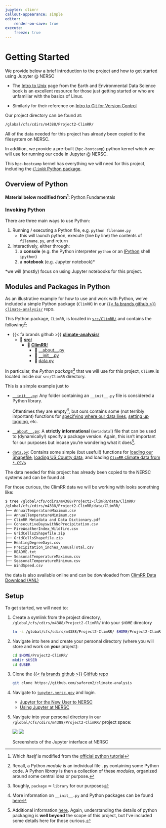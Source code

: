 ```yaml
---
jupyter: climrr
callout-appearance: simple
editor:
    render-on-save: true
execute:
    freeze: true
---
```


# Getting Started

We provide below a brief introduction to the project and how to get started using Jupyter @ NERSC

::: {.callout-caution title="Intro to Unix" collapse="true" style="width:100%;"}

- The [Intro to Unix](https://earth-env-data-science.github.io/lectures/environment/intro_to_unix.html) page from the Earth and Environmental Data Science book is an excellent resource for those just getting started or who are unfamiliar with the basics of Linux.

- Similarly for their reference on [Intro to Git for Version Control](https://earth-env-data-science.github.io/lectures/environment/intro_to_git.html)

:::

Our project directory can be found at:

```bash
/global/cfs/cdirs/m4388/Project2-ClimRR/
```

All of the data needed for this project has already been copied to the filesystem on NERSC.

In addition, we provide a pre-built (`hpc-bootcamp`) python kernel which we will use for running our code in Jupyter @ NERSC.

This `hpc-bootcamp` kernel has everything we will need for this project,
including the [`ClimRR` Python
package](https://github.com/saforem2/climate-analysis/tree/main/src/ClimRR).

## Overview of Python

::: {.callout-caution title="Reference" collapse="true" style="width:100%;"}

**Material below modified from[^modified]**: [Python
Fundamentals](https://earth-env-data-science.github.io/lectures/core_python/python_fundamentals.html)

:::

[^modified]: Which _itself_ is modified from the [official python
tutorial](https://docs.python.org/3/tutorial/)

### Invoking Python

There are three main ways to use Python:

1. Running / executing a Python file, e.g. `python filename.py`
    - this will launch python, execute (line by line) the contents of `filename.py`, and return
2. Interactively, either through:
    1. a **console** (e.g. the Python interpreter `python` or an [IPython](https://ipython.org/) shell `ipython`)
    2. a **notebook** (e.g. Jupyter notebook)*

*we will (mostly) focus on using Jupyter notebooks for this project.

## Modules and Packages in Python

As an illustrative example for how to use and work with Python, we've included
a simple Python package (`ClimRR`) in our [{{< fa brands github >}}
`climate-analysis/`](https://github.com/saforem2/climate-analysis) repo.

This Python package, `CLimRR`, is located in [`src/ClimRR/`](../../src/ClimRR) and contains the following[^modules]:

<!-- package, `ClimRR`, located in  -->
<!-- This python package, `ClimRR` is located in [`src/ClimRR`](../../src/ClimRR/), -->
<!-- and contains only a few (relatively) simple Python -->
<!-- `modules`[^modules] as we can see by looking in the  -->

   - {{< fa brands github >}} [__climate\-analysis__/](../../)
      - 📂 [__src__/](../../src/)
         - 📂 [__ClimRR__/](../../src/ClimRR/)
            - 🐍 [\_\_about\_\_.py](src/ClimRR/__about__.py)
            - 🐍 [\_\_init\_\_.py](src/ClimRR/__init__.py)
            - 🐍 [data.py](src/ClimRR/__init__.py)

In particular, the _Python package[^package]_ that we will use for this
project, `ClimRR` is located inside our `src/ClimRR` directory.

This is a simple example just to 

- [`__init__.py`](../../src/ClimRR/__init__.py): Any folder containing an `__init__.py` file is considered a
  Python library.  

  Oftentimes they are empty[^init_files], but ours contains some (not terribly
  important) functions for [specifying where our data
  lives](https://github.com/saforem2/climate-analysis/src/ClimRR/__init__.py#L29),
  [setting up
  logging](https://github.com/saforem2/climate-analysis/src/ClimRR/__init__.py#L107),
  etc.

- [`__about__.py`](../../src/ClimRR/__about__.py): A **strictly informational**
(`metadata`!) file that can be used to (dynamically!) specify a package
version. Again, this isn't important for our purposes but incase you're
wondering what it does[^about_files].

- [`data.py`](../src/ClimRR/data.py): Contains some simple (but useful!)
functions for [loading our
Shapefile](https://github.com/saforem2/climate-analysis/src/ClimRR/data.py#L77),
[loading US County
data](https://github.com/saforem2/climate-analysis/blob/8d6a62896112963d2fd95ef86f14cdf0df4834eb/src/ClimRR/data.py#L37),
and loading [`ClimRR` climate data from
`*.CSV`s](https://github.com/saforem2/climate-analysis/blob/8d6a62896112963d2fd95ef86f14cdf0df4834eb/src/ClimRR/data.py#L61)


[^package]: Roughly, `package` $\simeq$ `library` for our purposes

[^about_files]:  
   Additional information
   [here](https://hatch.pypa.io/latest/version/). Again, understanding the details
   of python packaging is **well beyond** the scope of this project, but I've
   included some details here for those curious.

[^init_files]:  
   More information on `__init__.py` and Python packages can be found
   [here](https://docs.python.org/3/tutorial/modules.html#packages)

[^modules]: Recall, a Python _module_ is an individual file `.py` containing
some Python code. A Python _library_ is then a collection of these _modules_,
organized around some central idea or purpose.

::: {.callout-important title="Finding the data" collapse="true" style="width:100%; place-self: end;"}

The data needed for this project has already been copied to the NERSC systems and can be found at:

For those curious, the ClimRR data we will be working with looks something like:

```bash
$ tree /global/cfs/cdirs/m4388/Project2-ClimRR/data/ClimRR/
/global/cfs/cdirs/m4388/Project2-ClimRR/data/ClimRR/
├── AnnualTemperatureMaximum.csv
├── AnnualTemperatureMinimum.csv
├── ClimRR Metadata and Data Dictionary.pdf
├── ConsecutiveDayswithNoPrecipitation.csv
├── FireWeatherIndex_Wildfire.csv
├── GridCells2Shapefile.zip
├── GridCellsShapefile.zip
├── HeatingDegreeDays.csv
├── Precipitation_inches_AnnualTotal.csv
├── README.txt
├── SeasonalTemperatureMaximum.csv
├── SeasonalTemperatureMinimum.csv
└── WindSpeed.csv
```

the data is also available online and can be downloaded from [ClimRR Data Download
(ANL)](https://anl.box.com/s/hmkkgkrkzxxocfe9kpgrzk2gfc4gizp8)

:::

## Setup

To get started, we will need to:

1. Create a symlink from the project directory,
   `/global/cfs/cdirs/m4388/Project2-ClimRR/` into your `$HOME` directory

   ```bash
   ln -s /global/cfs/cdirs/m4388/Project2-ClimRR/ $HOME/Project2-ClimRR
   ```

2. Navigate into here and create your personal directory (where you will store
   and work on **your** project):

   ```bash
   cd $HOME/Project2-ClimRR/
   mkdir $USER
   cd $USER
   ```

3. Clone the [{{< fa brands github >}} GitHub repo](https://github.com/saforem2/climate-analysis)
   ```bash
   git clone https://github.com/saforem2/climate-analysis
   ```

4. Navigate to [`jupyter.nersc.gov`](https://jupyter.nersc.gov/hub/) and login.
      - [Jupyter for the New User to NERSC](https://www.nersc.gov/assets/Uploads/13-Using-Jupyter-20200616.pdf)
      - [Using Jupyter at NERSC](https://www.nersc.gov/assets/Uploads/13-Using-Jupyter-20200616.pdf)

5. Navigate into your personal directory in our `/global/cfs/cdirs/m4388/Project2-ClimRR/` project space:

   ::: {#fig-jupyter-nersc}

   [![](https://github.com/saforem2/climate-analysis/blob/main/assets/jupyter1-dark.png?raw=true)](https://github.com/saforem2/climate-analysis/blob/main/assets/jupyter1-dark.png?raw=true)
   [![](https://github.com/saforem2/climate-analysis/blob/main/assets/jupyter2-dark.png?raw=true)](https://github.com/saforem2/climate-analysis/blob/main/assets/jupyter2-dark.png?raw=true)

   Screenshots of the Jupyter interface at NERSC
   :::
